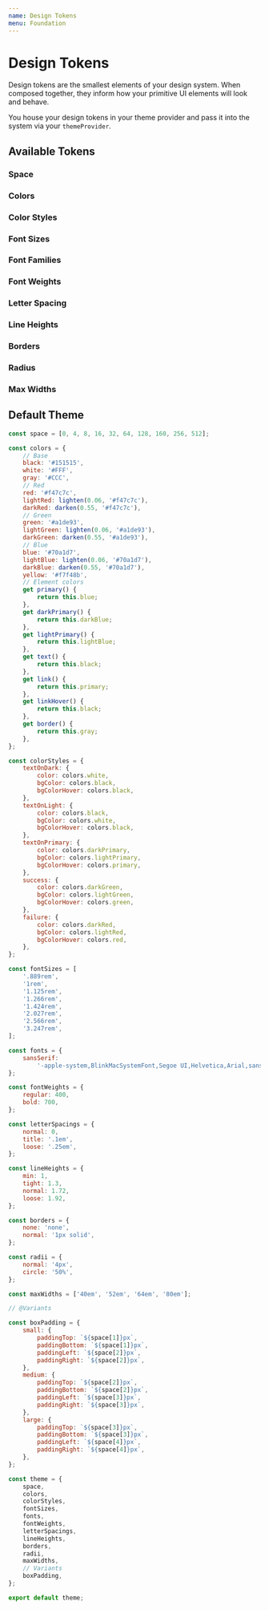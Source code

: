 ```yaml
---
name: Design Tokens
menu: Foundation
---
```



# Design Tokens

Design tokens are the smallest elements of your design system. When composed together, they inform how your primitive UI elements will look and behave.

You house your design tokens in your theme provider and pass it into the system via your `themeProvider`.

## Available Tokens

### Space

### Colors

### Color Styles

### Font Sizes

### Font Families

### Font Weights

### Letter Spacing

### Line Heights

### Borders

### Radius

### Max Widths

## Default Theme

```js
const space = [0, 4, 8, 16, 32, 64, 128, 160, 256, 512];

const colors = {
    // Base
    black: '#151515',
    white: '#FFF',
    gray: '#CCC',
    // Red
    red: '#f47c7c',
    lightRed: lighten(0.06, '#f47c7c'),
    darkRed: darken(0.55, '#f47c7c'),
    // Green
    green: '#a1de93',
    lightGreen: lighten(0.06, '#a1de93'),
    darkGreen: darken(0.55, '#a1de93'),
    // Blue
    blue: '#70a1d7',
    lightBlue: lighten(0.06, '#70a1d7'),
    darkBlue: darken(0.55, '#70a1d7'),
    yellow: '#f7f48b',
    // Element colors
    get primary() {
        return this.blue;
    },
    get darkPrimary() {
        return this.darkBlue;
    },
    get lightPrimary() {
        return this.lightBlue;
    },
    get text() {
        return this.black;
    },
    get link() {
        return this.primary;
    },
    get linkHover() {
        return this.black;
    },
    get border() {
        return this.gray;
    },
};

const colorStyles = {
    textOnDark: {
        color: colors.white,
        bgColor: colors.black,
        bgColorHover: colors.black,
    },
    textOnLight: {
        color: colors.black,
        bgColor: colors.white,
        bgColorHover: colors.black,
    },
    textOnPrimary: {
        color: colors.darkPrimary,
        bgColor: colors.lightPrimary,
        bgColorHover: colors.primary,
    },
    success: {
        color: colors.darkGreen,
        bgColor: colors.lightGreen,
        bgColorHover: colors.green,
    },
    failure: {
        color: colors.darkRed,
        bgColor: colors.lightRed,
        bgColorHover: colors.red,
    },
};

const fontSizes = [
    '.889rem',
    '1rem',
    '1.125rem',
    '1.266rem',
    '1.424rem',
    '2.027rem',
    '2.566rem',
    '3.247rem',
];

const fonts = {
    sansSerif:
        '-apple-system,BlinkMacSystemFont,Segoe UI,Helvetica,Arial,sans-serif,Apple Color Emoji,Segoe UI Emoji,Segoe UI Symbol',
};

const fontWeights = {
    regular: 400,
    bold: 700,
};

const letterSpacings = {
    normal: 0,
    title: '.1em',
    loose: '.25em',
};

const lineHeights = {
    min: 1,
    tight: 1.3,
    normal: 1.72,
    loose: 1.92,
};

const borders = {
    none: 'none',
    normal: '1px solid',
};

const radii = {
    normal: '4px',
    circle: '50%',
};

const maxWidths = ['40em', '52em', '64em', '80em'];

// @Variants

const boxPadding = {
    small: {
        paddingTop: `${space[1]}px`,
        paddingBottom: `${space[1]}px`,
        paddingLeft: `${space[2]}px`,
        paddingRight: `${space[2]}px`,
    },
    medium: {
        paddingTop: `${space[2]}px`,
        paddingBottom: `${space[2]}px`,
        paddingLeft: `${space[3]}px`,
        paddingRight: `${space[3]}px`,
    },
    large: {
        paddingTop: `${space[3]}px`,
        paddingBottom: `${space[3]}px`,
        paddingLeft: `${space[4]}px`,
        paddingRight: `${space[4]}px`,
    },
};

const theme = {
    space,
    colors,
    colorStyles,
    fontSizes,
    fonts,
    fontWeights,
    letterSpacings,
    lineHeights,
    borders,
    radii,
    maxWidths,
    // Variants
    boxPadding,
};

export default theme;
```
